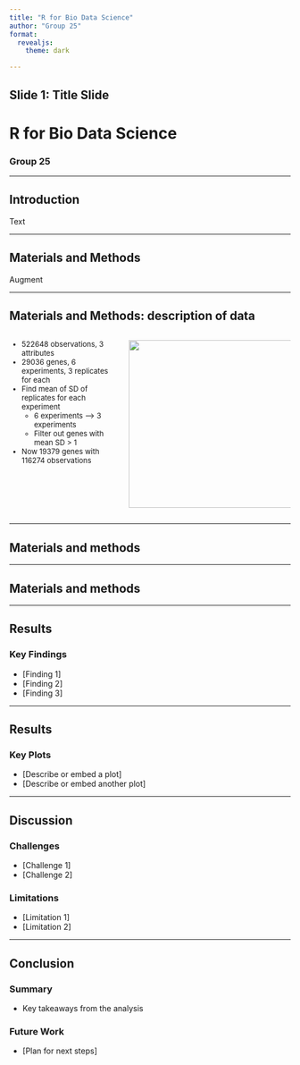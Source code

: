 ```yaml
---
title: "R for Bio Data Science"
author: "Group 25"
format:
  revealjs: 
    theme: dark

---
```


## Slide 1: Title Slide

# R for Bio Data Science

### Group 25

------------------------------------------------------------------------

## Introduction

Text

------------------------------------------------------------------------

## Materials and Methods

Augment

------------------------------------------------------------------------

## Materials and Methods: description of data

::: columns
::: {.column width="40%"}
<div style="font-size: small;">
::: incremental
-   522648 observations, 3 attributes
-   29036 genes, 6 experiments, 3 replicates for each
-   Find mean of SD of replicates for each experiment
    -   6 experiments –> 3 experiments
    -   Filter out genes with mean SD > 1
-   Now 19379 genes with 116274 observations
:::
</div>
:::

::: {.column width="60%"}
![](images/data.png){width="300"}
:::
:::

------------------------------------------------------------------------

## Materials and methods

------------------------------------------------------------------------

## Materials and methods

------------------------------------------------------------------------

## Results

### Key Findings

-   \[Finding 1\]
-   \[Finding 2\]
-   \[Finding 3\]

------------------------------------------------------------------------

## Results

### Key Plots

-   \[Describe or embed a plot\]
-   \[Describe or embed another plot\]

------------------------------------------------------------------------

## Discussion

### Challenges

-   \[Challenge 1\]
-   \[Challenge 2\]

### Limitations

-   \[Limitation 1\]
-   \[Limitation 2\]

------------------------------------------------------------------------

## Conclusion

### Summary

-   Key takeaways from the analysis

### Future Work

-   \[Plan for next steps\]
